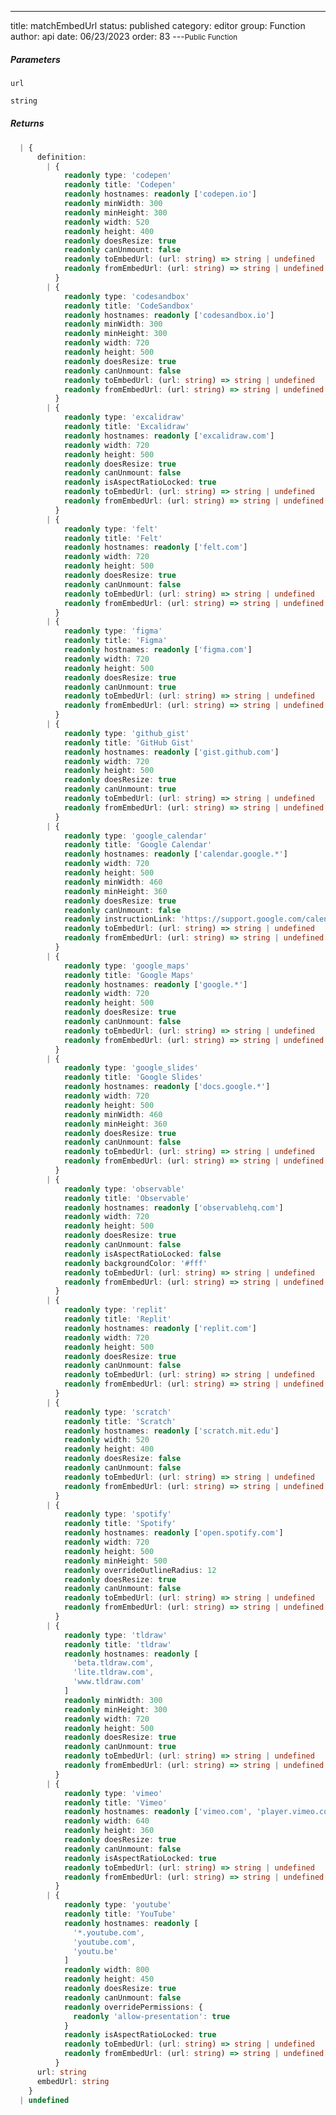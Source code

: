 ---
title: matchEmbedUrl
status: published
category: editor
group: Function
author: api
date: 06/23/2023
order: 83
---<Small>Public Function</Small>




##### Parameters


<ParametersTable>

<ParametersTableRow>
<ParametersTableName>

`url`

</ParametersTableName>
<ParametersTableDescription>

```ts
string
```



</ParametersTableDescription>
</ParametersTableRow>
</ParametersTable>

##### Returns


```ts
  | {
      definition:
        | {
            readonly type: 'codepen'
            readonly title: 'Codepen'
            readonly hostnames: readonly ['codepen.io']
            readonly minWidth: 300
            readonly minHeight: 300
            readonly width: 520
            readonly height: 400
            readonly doesResize: true
            readonly canUnmount: false
            readonly toEmbedUrl: (url: string) => string | undefined
            readonly fromEmbedUrl: (url: string) => string | undefined
          }
        | {
            readonly type: 'codesandbox'
            readonly title: 'CodeSandbox'
            readonly hostnames: readonly ['codesandbox.io']
            readonly minWidth: 300
            readonly minHeight: 300
            readonly width: 720
            readonly height: 500
            readonly doesResize: true
            readonly canUnmount: false
            readonly toEmbedUrl: (url: string) => string | undefined
            readonly fromEmbedUrl: (url: string) => string | undefined
          }
        | {
            readonly type: 'excalidraw'
            readonly title: 'Excalidraw'
            readonly hostnames: readonly ['excalidraw.com']
            readonly width: 720
            readonly height: 500
            readonly doesResize: true
            readonly canUnmount: false
            readonly isAspectRatioLocked: true
            readonly toEmbedUrl: (url: string) => string | undefined
            readonly fromEmbedUrl: (url: string) => string | undefined
          }
        | {
            readonly type: 'felt'
            readonly title: 'Felt'
            readonly hostnames: readonly ['felt.com']
            readonly width: 720
            readonly height: 500
            readonly doesResize: true
            readonly canUnmount: false
            readonly toEmbedUrl: (url: string) => string | undefined
            readonly fromEmbedUrl: (url: string) => string | undefined
          }
        | {
            readonly type: 'figma'
            readonly title: 'Figma'
            readonly hostnames: readonly ['figma.com']
            readonly width: 720
            readonly height: 500
            readonly doesResize: true
            readonly canUnmount: true
            readonly toEmbedUrl: (url: string) => string | undefined
            readonly fromEmbedUrl: (url: string) => string | undefined
          }
        | {
            readonly type: 'github_gist'
            readonly title: 'GitHub Gist'
            readonly hostnames: readonly ['gist.github.com']
            readonly width: 720
            readonly height: 500
            readonly doesResize: true
            readonly canUnmount: true
            readonly toEmbedUrl: (url: string) => string | undefined
            readonly fromEmbedUrl: (url: string) => string | undefined
          }
        | {
            readonly type: 'google_calendar'
            readonly title: 'Google Calendar'
            readonly hostnames: readonly ['calendar.google.*']
            readonly width: 720
            readonly height: 500
            readonly minWidth: 460
            readonly minHeight: 360
            readonly doesResize: true
            readonly canUnmount: false
            readonly instructionLink: 'https://support.google.com/calendar/answer/41207?hl=en'
            readonly toEmbedUrl: (url: string) => string | undefined
            readonly fromEmbedUrl: (url: string) => string | undefined
          }
        | {
            readonly type: 'google_maps'
            readonly title: 'Google Maps'
            readonly hostnames: readonly ['google.*']
            readonly width: 720
            readonly height: 500
            readonly doesResize: true
            readonly canUnmount: false
            readonly toEmbedUrl: (url: string) => string | undefined
            readonly fromEmbedUrl: (url: string) => string | undefined
          }
        | {
            readonly type: 'google_slides'
            readonly title: 'Google Slides'
            readonly hostnames: readonly ['docs.google.*']
            readonly width: 720
            readonly height: 500
            readonly minWidth: 460
            readonly minHeight: 360
            readonly doesResize: true
            readonly canUnmount: false
            readonly toEmbedUrl: (url: string) => string | undefined
            readonly fromEmbedUrl: (url: string) => string | undefined
          }
        | {
            readonly type: 'observable'
            readonly title: 'Observable'
            readonly hostnames: readonly ['observablehq.com']
            readonly width: 720
            readonly height: 500
            readonly doesResize: true
            readonly canUnmount: false
            readonly isAspectRatioLocked: false
            readonly backgroundColor: '#fff'
            readonly toEmbedUrl: (url: string) => string | undefined
            readonly fromEmbedUrl: (url: string) => string | undefined
          }
        | {
            readonly type: 'replit'
            readonly title: 'Replit'
            readonly hostnames: readonly ['replit.com']
            readonly width: 720
            readonly height: 500
            readonly doesResize: true
            readonly canUnmount: false
            readonly toEmbedUrl: (url: string) => string | undefined
            readonly fromEmbedUrl: (url: string) => string | undefined
          }
        | {
            readonly type: 'scratch'
            readonly title: 'Scratch'
            readonly hostnames: readonly ['scratch.mit.edu']
            readonly width: 520
            readonly height: 400
            readonly doesResize: false
            readonly canUnmount: false
            readonly toEmbedUrl: (url: string) => string | undefined
            readonly fromEmbedUrl: (url: string) => string | undefined
          }
        | {
            readonly type: 'spotify'
            readonly title: 'Spotify'
            readonly hostnames: readonly ['open.spotify.com']
            readonly width: 720
            readonly height: 500
            readonly minHeight: 500
            readonly overrideOutlineRadius: 12
            readonly doesResize: true
            readonly canUnmount: false
            readonly toEmbedUrl: (url: string) => string | undefined
            readonly fromEmbedUrl: (url: string) => string | undefined
          }
        | {
            readonly type: 'tldraw'
            readonly title: 'tldraw'
            readonly hostnames: readonly [
              'beta.tldraw.com',
              'lite.tldraw.com',
              'www.tldraw.com'
            ]
            readonly minWidth: 300
            readonly minHeight: 300
            readonly width: 720
            readonly height: 500
            readonly doesResize: true
            readonly canUnmount: true
            readonly toEmbedUrl: (url: string) => string | undefined
            readonly fromEmbedUrl: (url: string) => string | undefined
          }
        | {
            readonly type: 'vimeo'
            readonly title: 'Vimeo'
            readonly hostnames: readonly ['vimeo.com', 'player.vimeo.com']
            readonly width: 640
            readonly height: 360
            readonly doesResize: true
            readonly canUnmount: false
            readonly isAspectRatioLocked: true
            readonly toEmbedUrl: (url: string) => string | undefined
            readonly fromEmbedUrl: (url: string) => string | undefined
          }
        | {
            readonly type: 'youtube'
            readonly title: 'YouTube'
            readonly hostnames: readonly [
              '*.youtube.com',
              'youtube.com',
              'youtu.be'
            ]
            readonly width: 800
            readonly height: 450
            readonly doesResize: true
            readonly canUnmount: false
            readonly overridePermissions: {
              readonly 'allow-presentation': true
            }
            readonly isAspectRatioLocked: true
            readonly toEmbedUrl: (url: string) => string | undefined
            readonly fromEmbedUrl: (url: string) => string | undefined
          }
      url: string
      embedUrl: string
    }
  | undefined
```

